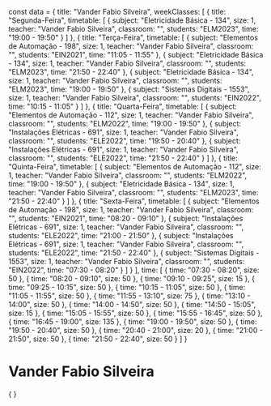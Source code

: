 const data = {
  title: "Vander Fabio Silveira",
  weekClasses: [
    {
      title: "Segunda-Feira",
      timetable: [
        {
          subject: "Eletricidade Básica - 134",
          size: 1,
          teacher: "Vander Fabio Silveira",
          classroom: "",
          students: "ELM2023",
          time: "19:00 - 19:50"
        }
      ]
    },
    {
      title: "Terça-Feira",
      timetable: [
        {
          subject: "Elementos de Automação - 198",
          size: 1,
          teacher: "Vander Fabio Silveira",
          classroom: "",
          students: "EIN2021",
          time: "11:05 - 11:55"
        },
        {
          subject: "Eletricidade Básica - 134",
          size: 1,
          teacher: "Vander Fabio Silveira",
          classroom: "",
          students: "ELM2023",
          time: "21:50 - 22:40"
        },
        {
          subject: "Eletricidade Básica - 134",
          size: 1,
          teacher: "Vander Fabio Silveira",
          classroom: "",
          students: "ELM2023",
          time: "19:00 - 19:50"
        },
        {
          subject: "Sistemas Digitais - 1553",
          size: 1,
          teacher: "Vander Fabio Silveira",
          classroom: "",
          students: "EIN2022",
          time: "10:15 - 11:05"
        }
      ]
    },
    {
      title: "Quarta-Feira",
      timetable: [
        {
          subject: "Elementos de Automação - 112",
          size: 1,
          teacher: "Vander Fabio Silveira",
          classroom: "",
          students: "ELM2022",
          time: "19:00 - 19:50"
        },
        {
          subject: "Instalações Elétricas - 691",
          size: 1,
          teacher: "Vander Fabio Silveira",
          classroom: "",
          students: "ELE2022",
          time: "19:50 - 20:40"
        },
        {
          subject: "Instalações Elétricas - 691",
          size: 1,
          teacher: "Vander Fabio Silveira",
          classroom: "",
          students: "ELE2022",
          time: "21:50 - 22:40"
        }
      ]
    },
    {
      title: "Quinta-Feira",
      timetable: [
        {
          subject: "Elementos de Automação - 112",
          size: 1,
          teacher: "Vander Fabio Silveira",
          classroom: "",
          students: "ELM2022",
          time: "19:00 - 19:50"
        },
        {
          subject: "Eletricidade Básica - 134",
          size: 1,
          teacher: "Vander Fabio Silveira",
          classroom: "",
          students: "ELM2023",
          time: "21:50 - 22:40"
        }
      ]
    },
    {
      title: "Sexta-Feira",
      timetable: [
        {
          subject: "Elementos de Automação - 198",
          size: 1,
          teacher: "Vander Fabio Silveira",
          classroom: "",
          students: "EIN2021",
          time: "08:20 - 09:10"
        },
        {
          subject: "Instalações Elétricas - 691",
          size: 1,
          teacher: "Vander Fabio Silveira",
          classroom: "",
          students: "ELE2022",
          time: "21:00 - 21:50"
        },
        {
          subject: "Instalações Elétricas - 691",
          size: 1,
          teacher: "Vander Fabio Silveira",
          classroom: "",
          students: "ELE2022",
          time: "21:50 - 22:40"
        },
        {
          subject: "Sistemas Digitais - 1553",
          size: 1,
          teacher: "Vander Fabio Silveira",
          classroom: "",
          students: "EIN2022",
          time: "07:30 - 08:20"
        }
      ]
    }
  ],
  time: [
    {
      time: "07:30 - 08:20",
      size: 50
    },
    {
      time: "08:20 - 09:10",
      size: 50
    },
    {
      time: "09:10 - 09:25",
      size: 15
    },
    {
      time: "09:25 - 10:15",
      size: 50
    },
    {
      time: "10:15 - 11:05",
      size: 50
    },
    {
      time: "11:05 - 11:55",
      size: 50
    },
    {
      time: "11:55 - 13:10",
      size: 75
    },
    {
      time: "13:10 - 14:00",
      size: 50
    },
    {
      time: "14:00 - 14:50",
      size: 50
    },
    {
      time: "14:50 - 15:05",
      size: 15
    },
    {
      time: "15:05 - 15:55",
      size: 50
    },
    {
      time: "15:55 - 16:45",
      size: 50
    },
    {
      time: "16:45 - 19:00",
      size: 135
    },
    {
      time: "19:00 - 19:50",
      size: 50
    },
    {
      time: "19:50 - 20:40",
      size: 50
    },
    {
      time: "20:40 - 21:00",
      size: 20
    },
    {
      time: "21:00 - 21:50",
      size: 50
    },
    {
      time: "21:50 - 22:40",
      size: 50
    }
  ]
}

# Vander Fabio Silveira

<div>
    {
        <Grid
            title={data.title} 
            weekClasses={data.weekClasses} 
            time={data.time}
        />
    }
</div>
